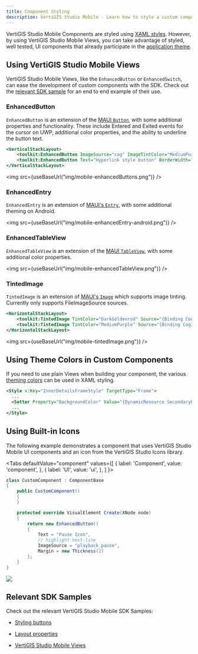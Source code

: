 ```yaml
---
title: Component Styling
description: VertiGIS Studio Mobile - Learn how to style a custom component
---
```



VertiGIS Studio Mobile Components are styled using [XAML styles](https://learn.microsoft.com/en-us/dotnet/maui/user-interface/styles/xaml). However, by using VertiGIS Studio Mobile Views, you can take advantage of styled, well tested, UI components that already participate in the [application theme](configuration-theme.mdx).

## Using VertiGIS Studio Mobile Views

VertiGIS Studio Mobile Views, like the `EnhancedButton` or `EnhancedSwitch`, can ease the development of custom components with the SDK. Check out the [relevant SDK sample](https://github.com/vertigis/vertigis-mobile-samples/tree/master/VSM.Samples/VSM.Samples/Samples/Custom/VSMElements) for an end to end example of their use.

<!-- Leaving DatePickerView commented out for now, since there is a bug in the language strings on the OK/cancel buttons on iOS and Android when used outside of Workflow.
### DatePickerView

A date picker which allows the date value to be `null`.

```xml
<toolkit:DatePickerView PlaceHolder="Enter date here"/>
```

<img src={useBaseUrl("img/mobile-datePickerView-example-uwp.png")}/>

-->

### EnhancedButton

`EnhancedButton` is an extension of the [MAUI `Button`](https://learn.microsoft.com/en-us/dotnet/maui/user-interface/controls/button), with some additional properties and functionality. These include Entered and Exited events for the cursor on UWP, additional color properties, and the ability to underline the button text.

```xml
<VerticalStackLayout>
    <toolkit:EnhancedButton ImageSource="cog" ImageTintColor="MediumPurple" HandCursorOnHover="True"/>
    <toolkit:EnhancedButton Text="Hyperlink style button" BorderWidth="0" TextUnderline="True"/>
</VerticalStackLayout>
```

<img src={useBaseUrl("img/mobile-enhancedButtons.png")} />

### EnhancedEntry

`EnhancedEntry` is an extension of [MAUI's `Entry`](https://learn.microsoft.com/en-us/dotnet/maui/user-interface/controls/entry), with some additional theming on Android.

<img src={useBaseUrl("img/mobile-enhancedEntry-android.png")} />

### EnhancedTableView

`EnhancedTableView` is an extension of the [MAUI `TableView`](https://learn.microsoft.com/en-us/dotnet/maui/user-interface/controls/tableview), with some additional color properties.

<img src={useBaseUrl("img/mobile-enhancedTableView.png")} />

### TintedImage

`TintedImage` is an extension of [MAUI's `Image`](https://learn.microsoft.com/en-us/dotnet/maui/user-interface/controls/image) which supports image tinting. Currently only supports FileImageSource sources.

```xml
<HorizontalStackLayout>
    <toolkit:TintedImage TintColor="DarkGoldenrod" Source="{Binding CogIcon, Converter={StaticResource IconConverter}, ConverterParameter='cog'}"/>
    <toolkit:TintedImage TintColor="MediumPurple" Source="{Binding CogIcon, Converter={StaticResource IconConverter}, ConverterParameter='cog'}"/>
</HorizontalStackLayout>
```

<img src={useBaseUrl("img/mobile-tintedImage.png")} />

## Using Theme Colors in Custom Components

If you need to use plain Views when building your component, the various [theming colors](configuration-theme.mdx#theme-color-reference) can be used in XAML styling.

```xml
<Style x:Key="InnerDetailsFrameStyle" TargetType="Frame">
  ...
  <Setter Property="BackgroundColor" Value="{DynamicResource SecondaryBackgroundColor}"></Setter>
  ...
</Style>
```

## Using Built-in Icons

The following example demonstrates a component that uses VertiGIS Studio Mobile UI components and an icon from the VertiGIS Studio Icons library.

<Tabs
  defaultValue="component"
  values={[
    { label: 'Component', value: 'component', },
    { label: 'UI', value: 'ui', },
  ]
}>
<TabItem value="component">

```cs
class CustomComponent : ComponentBase
{
    public CustomComponent()
    {
    }

    protected override VisualElement Create(XNode node)
    {
        return new EnhancedButton()
        {
            Text = "Pause Icon",
            // highlight-next-line
            ImageSource = "playback_pause",
            Margin = new Thickness(2)
        };
    }
}
```

</TabItem>
<TabItem value="ui">
<img src={useBaseUrl("img/mobile-component-with-icon.png")}/>
</TabItem>
</Tabs>

## Relevant SDK Samples

Check out the relevant VertiGIS Studio Mobile SDK Samples:

-   [Styling buttons](https://github.com/vertigis/vertigis-mobile-samples/tree/master/VSM.Samples/VSM.Samples/Samples/Layout/ButtonStyles)

-   [Layout properties](https://github.com/vertigis/vertigis-mobile-samples/tree/master/VSM.Samples/VSM.Samples/Samples/Layout/LayoutProperties)

-   [VertiGIS Studio Mobile Views](https://github.com/vertigis/vertigis-mobile-samples/tree/master/VSM.Samples/VSM.Samples/Samples/Custom/VSMElements)
